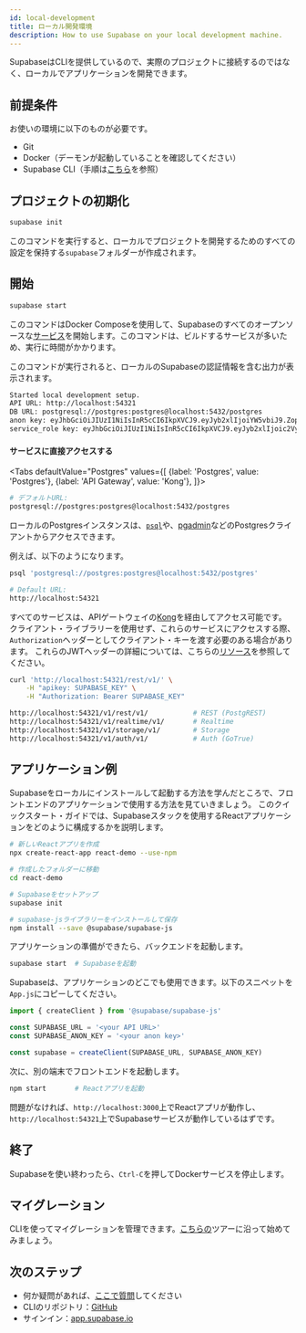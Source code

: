 ```yaml
---
id: local-development
title: ローカル開発環境
description: How to use Supabase on your local development machine.
---
```



SupabaseはCLIを提供しているので、実際のプロジェクトに接続するのではなく、ローカルでアプリケーションを開発できます。

## 前提条件

お使いの環境に以下のものが必要です。

- Git
- Docker（デーモンが起動していることを確認してください）
- Supabase CLI（手順は[こちら](https://github.com/supabase/cli)を参照）

## プロジェクトの初期化

```bash
supabase init
```

このコマンドを実行すると、ローカルでプロジェクトを開発するためのすべての設定を保持する`supabase`フォルダーが作成されます。

## 開始

```bash
supabase start
```

このコマンドはDocker Composeを使用して、Supabaseのすべてのオープンソースな[サービス](/docs/#how-it-works)を開始します。このコマンドは、ビルドするサービスが多いため、実行に時間がかかります。

このコマンドが実行されると、ローカルのSupabaseの認証情報を含む出力が表示されます。

```txt
Started local development setup.
API URL: http://localhost:54321
DB URL: postgresql://postgres:postgres@localhost:5432/postgres
anon key: eyJhbGciOiJIUzI1NiIsInR5cCI6IkpXVCJ9.eyJyb2xlIjoiYW5vbiJ9.ZopqoUt20nEV9cklpv9e3yw3PVyZLmKs5qLD6nGL1SI
service_role key: eyJhbGciOiJIUzI1NiIsInR5cCI6IkpXVCJ9.eyJyb2xlIjoic2VydmljZV9yb2xlIn0.M2d2z4SFn5C7HlJlaSLfrzuYim9nbY_XI40uWFN3hEE
```

#### サービスに直接アクセスする

<Tabs
defaultValue="Postgres"
values={[
  {label: 'Postgres', value: 'Postgres'},
  {label: 'API Gateway', value: 'Kong'},
]}>
<TabItem value="Postgres">

```sh
# デフォルトURL:
postgresql://postgres:postgres@localhost:5432/postgres
```

ローカルのPostgresインスタンスは、[`psql`](https://www.postgresql.org/docs/current/app-psql.html)や、[pgadmin](https://www.pgadmin.org/)などのPostgresクライアントからアクセスできます。

例えば、以下のようになります。

```bash
psql 'postgresql://postgres:postgres@localhost:5432/postgres'
```

</TabItem>
<TabItem value="Kong">

```sh
# Default URL:
http://localhost:54321
```

すべてのサービスは、APIゲートウェイの[Kong](https://github.com/Kong/kong)を経由してアクセス可能です。
クライアント・ライブラリーを使用せず、これらのサービスにアクセスする際、`Authorization`ヘッダーとしてクライアント・キーを渡す必要のある場合があります。
これらのJWTヘッダーの詳細については、こちらの[リソース](/docs/learn/auth-deep-dive/auth-deep-dive-jwts)を参照してください。

```sh
curl 'http://localhost:54321/rest/v1/' \
    -H "apikey: SUPABASE_KEY" \
    -H "Authorization: Bearer SUPABASE_KEY"

http://localhost:54321/v1/rest/v1/           # REST (PostgREST)
http://localhost:54321/v1/realtime/v1/       # Realtime
http://localhost:54321/v1/storage/v1/        # Storage
http://localhost:54321/v1/auth/v1/           # Auth (GoTrue)
```

</TabItem>
</Tabs>

## アプリケーション例

Supabaseをローカルにインストールして起動する方法を学んだところで、フロントエンドのアプリケーションで使用する方法を見ていきましょう。
このクイックスタート・ガイドでは、Supabaseスタックを使用するReactアプリケーションをどのように構成するかを説明します。

```bash
# 新しいReactアプリを作成
npx create-react-app react-demo --use-npm

# 作成したフォルダーに移動
cd react-demo

# Supabaseをセットアップ
supabase init

# supabase-jsライブラリーをインストールして保存
npm install --save @supabase/supabase-js
```

アプリケーションの準備ができたら、バックエンドを起動します。

```bash
supabase start  # Supabaseを起動
```

Supabaseは、アプリケーションのどこでも使用できます。以下のスニペットを`App.js`にコピーしてください。

```js
import { createClient } from '@supabase/supabase-js'

const SUPABASE_URL = '<your API URL>'
const SUPABASE_ANON_KEY = '<your anon key>'

const supabase = createClient(SUPABASE_URL, SUPABASE_ANON_KEY)
```

次に、別の端末でフロントエンドを起動します。

```bash
npm start       # Reactアプリを起動
```

問題がなければ、`http://localhost:3000`上でReactアプリが動作し、`http://localhost:54321`上でSupabaseサービスが動作しているはずです。

## 終了

Supabaseを使い終わったら、`Ctrl-C`を押してDockerサービスを停止します。

## マイグレーション

CLIを使ってマイグレーションを管理できます。[こちらの](https://github.com/supabase/cli/tree/main/examples/tour)ツアーに沿って始めてみましょう。

## 次のステップ

- 何か疑問があれば、[ここで質問](https://github.com/supabase/supabase/discussions)してください
- CLIのリポジトリ：[GitHub](https://github.com/supabase/cli)
- サインイン：[app.supabase.io](https://app.supabase.io)
